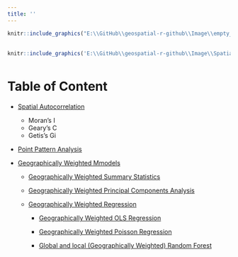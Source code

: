 ```yaml
---
title: ''
---
```

```r
knitr::include_graphics("E:\\GitHub\\geospatial-r-github\\Image\\empty_banner.png")
```
<div style="margin-bottom:30px;">
</div>


```r
knitr::include_graphics('E:\\GitHub\\geospatial-r-github\\Image\\Spatial_Statistics.png')
```


<div style="margin-bottom:50px;">
</div>

# Table of Content 

<div style="margin-bottom:20px;">
</div>


* [Spatial Autocorrelation](spatial-autocorrelation.html)

    - Moran's I  
    - Geary's C
    - Getis's Gi 
    
* [Point Pattern Analysis](point-pattern-analysis.html)

* [Geographically Weighted Mmodels](geographically-weighted-models.html)

    - [Geographically Weighted Summary Statistics](geographically-weighted-summary-statistics.html)
    
    - [Geographically Weighted Principal Components Analysis](geographically-weighted-principal-components-analysis.html)
    
    - [Geographically Weighted Regression](geographically-weighted-regression.html)

        - [Geographically Weighted OLS Regression](geographically-weighted-ols-regression.html) 
 
        - [Geographically Weighted Poisson Regression](geographically-weighted-poisson-regression.html)
  
        - [Global and local (Geographically Weighted) Random Forest](geographically-wighted-random-forest.html)
